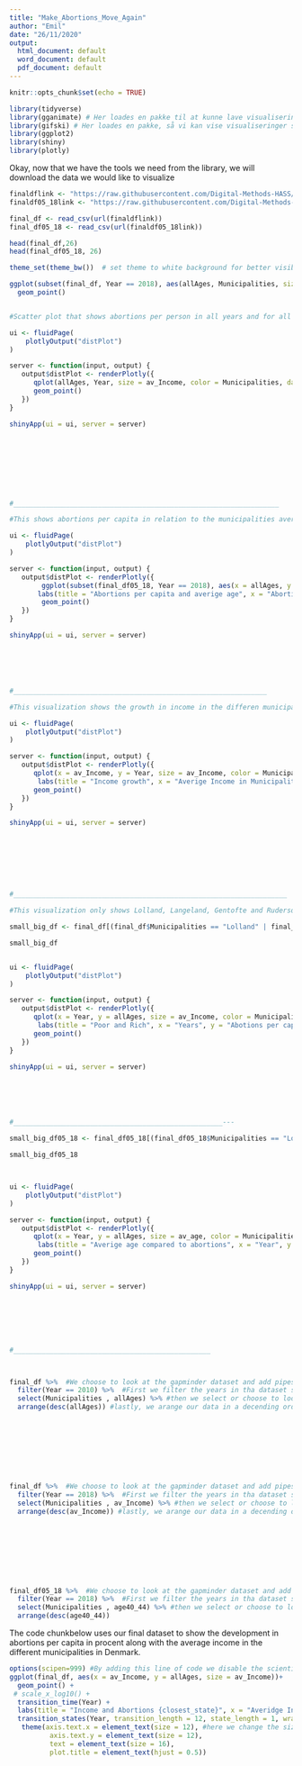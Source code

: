 ```yaml
---
title: "Make_Abortions_Move_Again"
author: "Emil"
date: "26/11/2020"
output:
  html_document: default
  word_document: default
  pdf_document: default
---
```


```r
knitr::opts_chunk$set(echo = TRUE)

```



```r

library(tidyverse)
library(gganimate) # Her loades en pakke til at kunne lave visualiseringer
library(gifski) # Her loades en pakke, så vi kan vise visualiseringer som bevæger sig, længere nede.
library(ggplot2)
library(shiny)
library(plotly)

```
Okay, now that we have the tools we need from the library, we will download the data we would like to visualize

```r
finaldflink <- "https://raw.githubusercontent.com/Digital-Methods-HASS/au557916_Thomsen_Emil/main/final_df.csv"
finaldf05_18link <- "https://raw.githubusercontent.com/Digital-Methods-HASS/au557916_Thomsen_Emil/main/final_df05_18.csv"

final_df <- read_csv(url(finaldflink))
final_df05_18 <- read_csv(url(finaldf05_18link))

head(final_df,26)
head(final_df05_18, 26)
```


```r

theme_set(theme_bw())  # set theme to white background for better visibility

ggplot(subset(final_df, Year == 2018), aes(allAges, Municipalities, size = av_Income)) + 
  geom_point()



```






```r

#Scatter plot that shows abortions per person in all years and for all Municipalities

ui <- fluidPage(
    plotlyOutput("distPlot")
)

server <- function(input, output) {
   output$distPlot <- renderPlotly({
      qplot(allAges, Year, size = av_Income, color = Municipalities, data = final_df) + 
      geom_point()
   })
}

shinyApp(ui = ui, server = server)









#__________________________________________________________________

#This shows abortions per capita in relation to the municipalities averige age in 2018.

ui <- fluidPage(
    plotlyOutput("distPlot")
)

server <- function(input, output) {
   output$distPlot <- renderPlotly({
        ggplot(subset(final_df05_18, Year == 2018), aes(x = allAges, y = av_age, size = av_Income, color = Municipalities)) + 
       labs(title = "Abortions per capita and averige age", x = "Abortions pr capita", y = "Averige age")+
        geom_point()
   })
}

shinyApp(ui = ui, server = server)






#_______________________________________________________________

#This visualization shows the growth in income in the differen municipalities from your 1995 to 2018.

ui <- fluidPage(
    plotlyOutput("distPlot")
)

server <- function(input, output) {
   output$distPlot <- renderPlotly({
      qplot(x = av_Income, y = Year, size = av_Income, color = Municipalities, data = final_df) + 
       labs(title = "Income growth", x = "Averige Income in Municipalities", y = "Years")+
      geom_point()
   })
}

shinyApp(ui = ui, server = server)








#____________________________________________________________________

#This visualization only shows Lolland, Langeland, Gentofte and Rudersdals data for the years 1995 to 2018 and their devellopment in abortions per capita as these Municipalities are approximately richest 2 municipalities and the poorest 

small_big_df <- final_df[(final_df$Municipalities == "Lolland" | final_df$Municipalities =="Gentofte" | final_df$Municipalities =="Rudersdal" | final_df$Municipalities == "Langeland"),]

small_big_df


ui <- fluidPage(
    plotlyOutput("distPlot")
)

server <- function(input, output) {
   output$distPlot <- renderPlotly({
      qplot(x = Year, y = allAges, size = av_Income, color = Municipalities, data = small_big_df) + 
       labs(title = "Poor and Rich", x = "Years", y = "Abotions per capita in %")+
      geom_point()
   })
}

shinyApp(ui = ui, server = server)






#____________________________________________________---

small_big_df05_18 <- final_df05_18[(final_df05_18$Municipalities == "Lolland" | final_df05_18$Municipalities =="Gentofte" | final_df05_18$Municipalities =="Rudersdal" | final_df05_18$Municipalities == "Langeland"),]

small_big_df05_18



ui <- fluidPage(
    plotlyOutput("distPlot")
)

server <- function(input, output) {
   output$distPlot <- renderPlotly({
      qplot(x = Year, y = allAges, size = av_age, color = Municipalities, data = small_big_df05_18) + 
       labs(title = "Averige age compared to abortions", x = "Year", y = "Abortion per capita")+
      geom_point()
   })
}

shinyApp(ui = ui, server = server)







#_________________________________________________




```


```r
final_df %>%  #We choose to look at the gapminder dataset and add pipes to it, so we can send an output of one fucntion directly to another.
  filter(Year == 2010) %>%  #First we filter the years in tha dataset so vi are only looking at data from 1952
  select(Municipalities , allAges) %>% #then we select or choose to look at the countries and their gdpPercap, as everything else is irelevant right now
  arrange(desc(allAges)) #lastly, we arange our data in a decending order so we have the richest nation first.









final_df %>%  #We choose to look at the gapminder dataset and add pipes to it, so we can send an output of one fucntion directly to another.
  filter(Year == 2018) %>%  #First we filter the years in tha dataset so vi are only looking at data from 1952
  select(Municipalities , av_Income) %>% #then we select or choose to look at the countries and their gdpPercap, as everything else is irelevant right now
  arrange(desc(av_Income)) #lastly, we arange our data in a decending order so we have the richest nation first.









final_df05_18 %>%  #We choose to look at the gapminder dataset and add pipes to it, so we can send an output of one fucntion directly to another.
  filter(Year == 2018) %>%  #First we filter the years in tha dataset so vi are only looking at data from 1952
  select(Municipalities , age40_44) %>% #then we select or choose to look at the countries and their gdpPercap, as everything else is irelevant right now
  arrange(desc(age40_44))

```












The code chunkbelow uses our final dataset to show the development in abortions per capita in procent along with the average income in the different municipalities in Denmark.

```r
options(scipen=999) #By adding this line of code we disable the scientific way of writing lables.
ggplot(final_df, aes(x = av_Income, y = allAges, size = av_Income))+
  geom_point() + 
 # scale_x_log10() + 
  transition_time(Year) + 
  labs(title = "Income and Abortions {closest_state}", x = "Averidge Income", y = "Abortions per capita in %") + 
  transition_states(Year, transition_length = 12, state_length = 1, wrap = TRUE) +
   theme(axis.text.x = element_text(size = 12), #here we change the size of the labels.
          axis.text.y = element_text(size = 12),
          text = element_text(size = 16),
          plot.title = element_text(hjust = 0.5))


```




